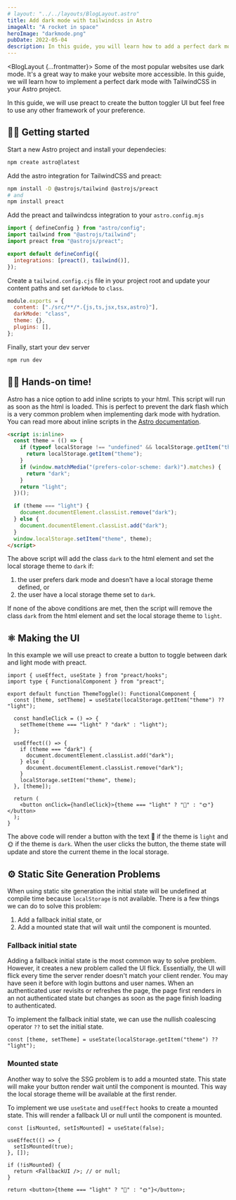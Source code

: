 ```yaml
---
# layout: "../../layouts/BlogLayout.astro"
title: Add dark mode with tailwindcss in Astro
imageAlt: "A rocket in space"
heroImage: "darkmode.png"
pubDate: 2022-05-04
description: In this guide, you will learn how to add a perfect dark mode to your Astro project 🚀 using TailwindCSS.
---
```


<BlogLayout {...frontmatter}>
Some of the most popular websites use dark mode. It's a great way to make your website more accessible. In this guide, we will learn how to implement a perfect dark mode with TailwindCSS in your Astro project.

In this guide, we will use preact to create the button toggler UI but feel free to use any other framework of your preference.

## 🧑‍💻 Getting started

Start a new Astro project and install your dependecies:

```bash
npm create astro@latest
```

Add the astro integration for TailwindCSS and preact:

```bash
npm install -D @astrojs/tailwind @astrojs/preact
# and
npm install preact
```

Add the preact and tailwindcss integration to your `astro.config.mjs`

```js
import { defineConfig } from "astro/config";
import tailwind from "@astrojs/tailwind";
import preact from "@astrojs/preact";

export default defineConfig({
  integrations: [preact(), tailwind()],
});
```

Create a `tailwind.config.cjs` file in your project root and update your content paths and set `darkMode` to `class`.

```js
module.exports = {
  content: ["./src/**/*.{js,ts,jsx,tsx,astro}"],
  darkMode: "class",
  theme: {},
  plugins: [],
};
```

Finally, start your dev server

```bash
npm run dev
```

## 👩‍🚀 Hands-on time!

Astro has a nice option to add inline scripts to your html. This script will run as soon as the html is loaded. This is perfect to prevent the dark flash which is a very common problem when implementing dark mode with hydration. You can read more about inline scripts in the [Astro documentation](https://docs.astro.build/en/reference/directives-reference/#isinline).

```html
<script is:inline>
  const theme = (() => {
    if (typeof localStorage !== "undefined" && localStorage.getItem("theme")) {
      return localStorage.getItem("theme");
    }
    if (window.matchMedia("(prefers-color-scheme: dark)").matches) {
      return "dark";
    }
    return "light";
  })();

  if (theme === "light") {
    document.documentElement.classList.remove("dark");
  } else {
    document.documentElement.classList.add("dark");
  }
  window.localStorage.setItem("theme", theme);
</script>
```

The above script will add the class `dark` to the html element and set the local storage theme to `dark` if:

1. the user prefers dark mode and doesn't have a local storage theme defined, or
2. the user have a local storage theme set to `dark`.

If none of the above conditions are met, then the script will remove the class `dark` from the html element and set the local storage theme to `light`.

## ⚛️ Making the UI

In this example we will use preact to create a button to toggle between dark and light mode with preact.

```tsx
import { useEffect, useState } from "preact/hooks";
import type { FunctionalComponent } from "preact";

export default function ThemeToggle(): FunctionalComponent {
  const [theme, setTheme] = useState(localStorage.getItem("theme") ?? "light");

  const handleClick = () => {
    setTheme(theme === "light" ? "dark" : "light");
  };

  useEffect(() => {
    if (theme === "dark") {
      document.documentElement.classList.add("dark");
    } else {
      document.documentElement.classList.remove("dark");
    }
    localStorage.setItem("theme", theme);
  }, [theme]);

  return (
    <button onClick={handleClick}>{theme === "light" ? "🌙" : "🌞"}</button>
  );
}
```

The above code will render a button with the text 🌙 if the theme is `light` and 🌞 if the theme is `dark`. When the user clicks the button, the theme state will update and store the current theme in the local storage.

## ⚙️ Static Site Generation Problems

When using static site generation the initial state will be undefined at compile time because `localStorage` is not available. There is a few things we can do to solve this problem:

1. Add a fallback initial state, or
2. Add a mounted state that will wait until the component is mounted.

### Fallback initial state

Adding a fallback initial state is the most common way to solve problem. However, it creates a new problem called the UI flick. Essentially, the UI will flick every time the server render doesn't match your client render. You may have seen it before with login buttons and user names. When an authenticated user revisits or refreshes the page, the page first renders in an not authenticated state but changes as soon as the page finish loading to authenticated.

To implement the fallback initial state, we can use the nullish coalescing operator `??` to set the initial state.

```tsx
const [theme, setTheme] = useState(localStorage.getItem("theme") ?? "light");
```

### Mounted state

Another way to solve the SSG problem is to add a mounted state. This state will make your button render wait until the component is mounted. This way the local storage theme will be available at the first render.

To implement we use `useState` and `useEffect` hooks to create a mounted state. This will render a fallback UI or null until the component is mounted.

```tsx
const [isMounted, setIsMounted] = useState(false);

useEffect(() => {
  setIsMounted(true);
}, []);

if (!isMounted) {
  return <FallbackUI />; // or null;
}

return <button>{theme === "light" ? "🌙" : "🌞"}</button>;
```
</BlogLayout>